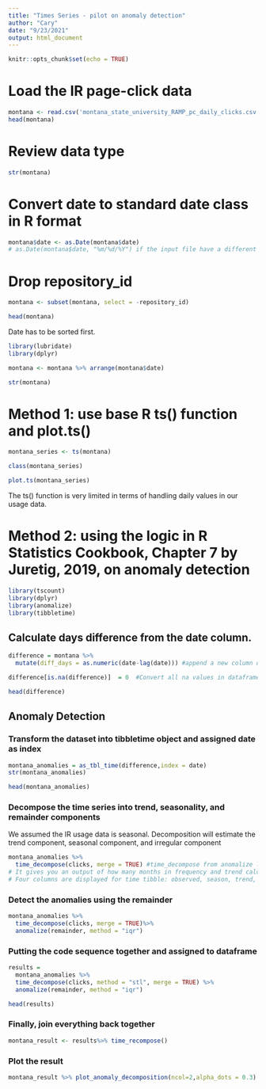 ---
title: "Times Series - pilot on anomaly detection"
author: "Cary"
date: "9/23/2021"
output: html_document
---

```{r setup, include=FALSE}
knitr::opts_chunk$set(echo = TRUE)
```

# Load the IR page-click data 
```{r}
montana <- read.csv('montana_state_university_RAMP_pc_daily_clicks.csv')
head(montana)
```

# Review data type 
```{r}
str(montana)
```

# Convert date to standard date class in R format

```{r}
montana$date <- as.Date(montana$date)
# as.Date(montana$date, "%m/%d/%Y") if the input file have a different format
```
# Drop repository_id
```{r}
montana <- subset(montana, select = -repository_id)
```

```{r}
head(montana)
```
Date has to be sorted first. 

```{r}
library(lubridate)
library(dplyr)
```

```{r}
montana <- montana %>% arrange(montana$date)
```

```{r}
str(montana)
```

# Method 1: use base R ts() function and plot.ts() 

```{r}
montana_series <- ts(montana) 
```

```{r}
class(montana_series)
```


```{r}
plot.ts(montana_series)
```
The ts() function is very limited in terms of handling daily values in our usage data. 

# Method 2: using the logic in R Statistics Cookbook, Chapter 7 by Juretig, 2019, on anomaly detection
```{r}
library(tscount)
library(dplyr)
library(anomalize)
library(tibbletime)
```
## Calculate days difference from the date column. 
```{r}
difference = montana %>% 
  mutate(diff_days = as.numeric(date-lag(date))) #append a new column diff_days by subtracting the date difference
```

```{r}
difference[is.na(difference)]  = 0  #Convert all na values in dataframe to zero 
```

```{r}
head(difference)
```

## Anomaly Detection 
### Transform the dataset into tibbletime object and assigned date as index 
```{r}
montana_anomalies = as_tbl_time(difference,index = date) 
str(montana_anomalies)
```

```{r}
head(montana_anomalies)
```
### Decompose the time series into trend, seasonality, and remainder components 
We assumed the IR usage data is seasonal. Decomposition will estimate the trend component, seasonal component, and irregular component 

```{r}
montana_anomalies %>% 
  time_decompose(clicks, merge = TRUE) #time_decompose from anomalize library 
# It gives you an output of how many months in frequency and trend calculation
# Four columns are displayed for time tibble: observed, season, trend, and remainder 
```
### Detect the anomalies using the remainder
```{r}
montana_anomalies %>% 
  time_decompose(clicks, merge = TRUE)%>%
  anomalize(remainder, method = "iqr")
```

### Putting the code sequence together and assigned to dataframe 

```{r}
results = 
  montana_anomalies %>%
  time_decompose(clicks, method = "stl", merge = TRUE) %>%
  anomalize(remainder, method = "iqr")
```
```{r}
head(results)
```

### Finally, join everything back together 

```{r}
montana_result <- results%>% time_recompose()
```

### Plot the result 
```{r, fig.width = 10, fig.asp = 1}
montana_result %>% plot_anomaly_decomposition(ncol=2,alpha_dots = 0.3) 
```

